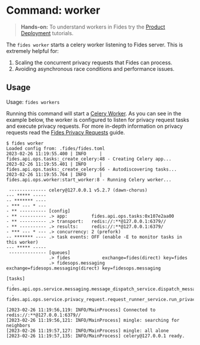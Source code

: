 
# Command: worker

> **Hands-on:** To understand workers in Fides try the [Product Deployment](/dev-docs/configuration/deployment) tutorials.

The ```fides worker``` starts a celery worker listening to Fides server.
This is extremely helpful for:

1. Scaling the concurrent privacy requests that Fides can process.
2. Avoiding asynchronous race conditions and performance issues.

## Usage
Usage: ```fides workers```

Running this command will start a [Celery Worker](https://docs.celeryq.dev/en/stable/userguide/workers.html#starting-the-worker). As you can see in the example below, the worker is configured to listen for privacy request tasks and execute privacy requests. For more in-depth information on privacy requests read the [Fides Privacy Requests](/tutorials/privacy-requests-get-started) guide.


```console
$ fides worker
Loaded config from: .fides/fides.toml
2023-02-26 11:19:55.400 | INFO     | fides.api.ops.tasks:_create_celery:48 - Creating Celery app...
2023-02-26 11:19:55.401 | INFO     | fides.api.ops.tasks:_create_celery:66 - Autodiscovering tasks...
2023-02-26 11:19:55.764 | INFO     | fides.api.ops.worker:start_worker:8 - Running Celery worker...
 
 -------------- celery@127.0.0.1 v5.2.7 (dawn-chorus)
--- ***** ----- 
-- ******* ---- 
- *** --- * --- 
- ** ---------- [config]
- ** ---------- .> app:         fides.api.ops.tasks:0x107e2aa00
- ** ---------- .> transport:   redis://:**@127.0.0.1:6379//
- ** ---------- .> results:     redis://:**@127.0.0.1:6379/
- *** --- * --- .> concurrency: 2 (prefork)
-- ******* ---- .> task events: OFF (enable -E to monitor tasks in this worker)
--- ***** ----- 
 -------------- [queues]
                .> fides            exchange=fides(direct) key=fides
                .> fidesops.messaging exchange=fidesops.messaging(direct) key=fidesops.messaging

[tasks]
  . fides.api.ops.service.messaging.message_dispatch_service.dispatch_message_task
  . fides.api.ops.service.privacy_request.request_runner_service.run_privacy_request

[2023-02-26 11:19:56,119: INFO/MainProcess] Connected to redis://:**@127.0.0.1:6379//
[2023-02-26 11:19:56,121: INFO/MainProcess] mingle: searching for neighbors
[2023-02-26 11:19:57,127: INFO/MainProcess] mingle: all alone
[2023-02-26 11:19:57,135: INFO/MainProcess] celery@127.0.0.1 ready.
```